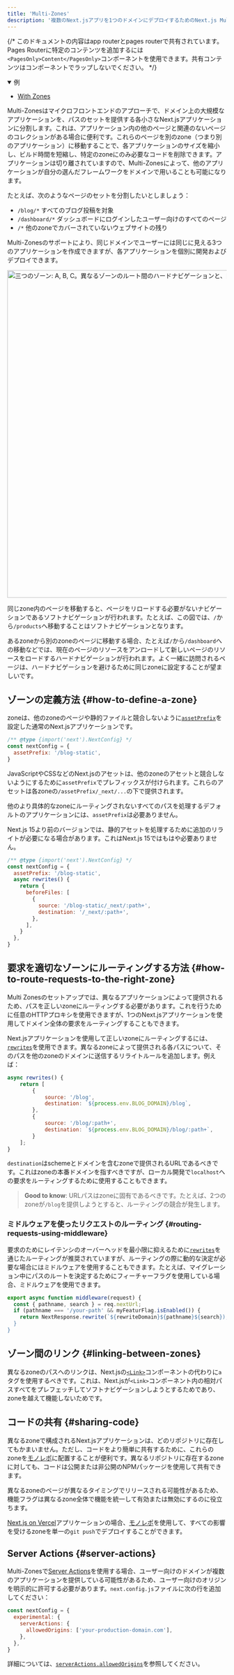 ```yaml
---
title: 'Multi-Zones'
description: '複数のNext.jsアプリを1つのドメインにデプロイするためのNext.js Multi-Zonesを使用したマイクロフロントエンドの構築方法を学びます。'
---
```


{/* このドキュメントの内容はapp routerとpages routerで共有されています。Pages Routerに特定のコンテンツを追加するには`<PagesOnly>Content</PagesOnly>`コンポーネントを使用できます。共有コンテンツはコンポーネントでラップしないでください。 */}

<details open>
  <summary>例</summary>

- [With Zones](https://github.com/vercel/next.js/tree/canary/examples/with-zones)

</details>

Multi-Zonesはマイクロフロントエンドのアプローチで、ドメイン上の大規模なアプリケーションを、パスのセットを提供する各小さなNext.jsアプリケーションに分割します。これは、アプリケーション内の他のページと関連のないページのコレクションがある場合に便利です。これらのページを別のzone（つまり別のアプリケーション）に移動することで、各アプリケーションのサイズを縮小し、ビルド時間を短縮し、特定のzoneにのみ必要なコードを削除できます。アプリケーションは切り離されていますので、Multi-Zonesによって、他のアプリケーションが自分の選んだフレームワークをドメインで用いることも可能になります。

たとえば、次のようなページのセットを分割したいとしましょう：

- `/blog/*` すべてのブログ投稿を対象
- `/dashboard/*` ダッシュボードにログインしたユーザー向けのすべてのページ
- `/*` 他のzoneでカバーされていないウェブサイトの残り

Multi-Zonesのサポートにより、同じドメインでユーザーには同じに見える3つのアプリケーションを作成できますが、各アプリケーションを個別に開発およびデプロイできます。

<Image
  alt="三つのゾーン: A, B, C。異なるゾーンのルート間のハードナビゲーションと、同じゾーン内のルート間のソフトナビゲーションを示しています。"
  srcLight="/docs/light/multi-zones.png"
  srcDark="/docs/dark/multi-zones.png"
  width="1600"
  height="750"
/>

同じzone内のページを移動すると、ページをリロードする必要がないナビゲーションであるソフトナビゲーションが行われます。たとえば、この図では、`/`から`/products`へ移動することはソフトナビゲーションとなります。

あるzoneから別のzoneのページに移動する場合、たとえば`/`から`/dashboard`への移動などでは、現在のページのリソースをアンロードして新しいページのリソースをロードするハードナビゲーションが行われます。よく一緒に訪問されるページは、ハードナビゲーションを避けるために同じzoneに設定することが望ましいです。

## ゾーンの定義方法 {#how-to-define-a-zone}

zoneは、他のzoneのページや静的ファイルと競合しないように[`assetPrefix`](/docs/app/api-reference/next-config-js/assetPrefix)を設定した通常のNext.jsアプリケーションです。

```js title="next.config.js"
/** @type {import('next').NextConfig} */
const nextConfig = {
  assetPrefix: '/blog-static',
}
```

JavaScriptやCSSなどのNext.jsのアセットは、他のzoneのアセットと競合しないようにするために`assetPrefix`でプレフィックスが付けられます。これらのアセットは各zoneの`/assetPrefix/_next/...`の下で提供されます。

他のより具体的なzoneにルーティングされないすべてのパスを処理するデフォルトのアプリケーションには、`assetPrefix`は必要ありません。

Next.js 15より前のバージョンでは、静的アセットを処理するために追加のリライトが必要になる場合があります。これはNext.js 15ではもはや必要ありません。

```js title="next.config.js"
/** @type {import('next').NextConfig} */
const nextConfig = {
  assetPrefix: '/blog-static',
  async rewrites() {
    return {
      beforeFiles: [
        {
          source: '/blog-static/_next/:path+',
          destination: '/_next/:path+',
        },
      ],
    }
  },
}
```

## 要求を適切なゾーンにルーティングする方法 {#how-to-route-requests-to-the-right-zone}

Multi Zonesのセットアップでは、異なるアプリケーションによって提供されるため、パスを正しいzoneにルーティングする必要があります。これを行うために任意のHTTPプロキシを使用できますが、1つのNext.jsアプリケーションを使用してドメイン全体の要求をルーティングすることもできます。

Next.jsアプリケーションを使用して正しいzoneにルーティングするには、[`rewrites`](/docs/app/api-reference/next-config-js/rewrites)を使用できます。異なるzoneによって提供される各パスについて、そのパスを他のzoneのドメインに送信するリライトルールを追加します。例えば：

```js title="next.config.js"
async rewrites() {
    return [
        {
            source: '/blog',
            destination: `${process.env.BLOG_DOMAIN}/blog`,
        },
        {
            source: '/blog/:path+',
            destination: `${process.env.BLOG_DOMAIN}/blog/:path+`,
        }
    ];
}
```

`destination`はschemeとドメインを含むzoneで提供されるURLであるべきです。これはzoneの本番ドメインを指すべきですが、ローカル開発で`localhost`への要求をルーティングするために使用することもできます。

> **Good to know**: URLパスはzoneに固有であるべきです。たとえば、2つのzoneが`/blog`を提供しようとすると、ルーティングの競合が発生します。

### ミドルウェアを使ったリクエストのルーティング {#routing-requests-using-middleware}

要求のためにレイテンシのオーバーヘッドを最小限に抑えるために[`rewrites`](/docs/app/api-reference/next-config-js/rewrites)を通じたルーティングが推奨されていますが、ルーティングの際に動的な決定が必要な場合にはミドルウェアを使用することもできます。たとえば、マイグレーション中にパスのルートを決定するためにフィーチャーフラグを使用している場合、ミドルウェアを使用できます。

```js title="middleware.js"
export async function middleware(request) {
  const { pathname, search } = req.nextUrl;
  if (pathname === '/your-path' && myFeaturFlag.isEnabled()) {
    return NextResponse.rewrite(`${rewriteDomain}${pathname}${search});
  }
}
```

## ゾーン間のリンク {#linking-between-zones}

異なるzoneのパスへのリンクは、Next.jsの[`<Link>`](https://nextjs.org/docs/canary/pages/api-reference/components/link)コンポーネントの代わりに`a`タグを使用するべきです。これは、Next.jsが`<Link>`コンポーネント内の相対パスすべてをプレフェッチしてソフトナビゲーションしようとするためであり、zoneを越えて機能しないためです。

## コードの共有 {#sharing-code}

異なるzoneで構成されるNext.jsアプリケーションは、どのリポジトリに存在してもかまいません。ただし、コードをより簡単に共有するために、これらのzoneを[モノレポ](https://en.wikipedia.org/wiki/Monorepo)に配置することが便利です。異なるリポジトリに存在するzoneに対しても、コードは公開または非公開のNPMパッケージを使用して共有できます。

異なるzoneのページが異なるタイミングでリリースされる可能性があるため、機能フラグは異なるzone全体で機能を統一して有効または無効にするのに役立ちます。

[Next.js on Vercel](https://vercel.com?utm_source=next-site&utm_medium=docs&utm_campaign=next-website)アプリケーションの場合、[モノレポ](https://vercel.com/blog/monorepos-are-changing-how-teams-build-software?utm_source=next-site&utm_medium=docs&utm_campaign=next-website)を使用して、すべての影響を受けるzoneを単一の`git push`でデプロイすることができます。

<AppOnly>

## Server Actions {#server-actions}

Multi-Zonesで[Server Actions](/docs/app/building-your-application/data-fetching/server-actions-and-mutations)を使用する場合、ユーザー向けのドメインが複数のアプリケーションを提供している可能性があるため、ユーザー向けのオリジンを明示的に許可する必要があります。`next.config.js`ファイルに次の行を追加してください：

```js title="next.config.js"
const nextConfig = {
  experimental: {
    serverActions: {
      allowedOrigins: ['your-production-domain.com'],
    },
  },
}
```

詳細については、[`serverActions.allowedOrigins`](/docs/app/api-reference/next-config-js/serverActions#allowedorigins)を参照してください。

</AppOnly>
